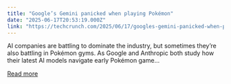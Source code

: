 ```yaml
---
title: "Google’s Gemini panicked when playing Pokémon"
date: "2025-06-17T20:53:19.000Z"
link: "https://techcrunch.com/2025/06/17/googles-gemini-panicked-when-playing-pokemon/"
---
```


AI companies are battling to dominate the industry, but sometimes they&#8217;re also battling in Pokémon gyms. As Google and Anthropic both study how their latest AI models navigate early Pokémon game...

[Read more](https://techcrunch.com/2025/06/17/googles-gemini-panicked-when-playing-pokemon/)
